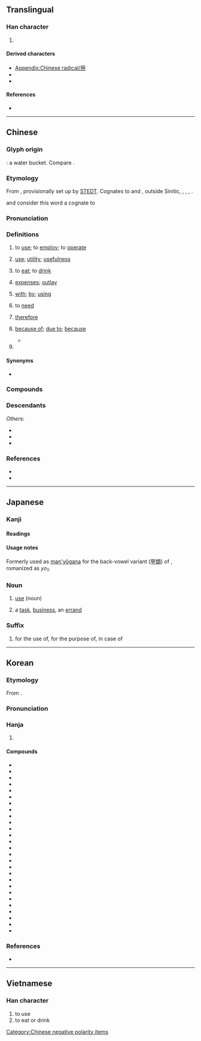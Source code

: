 {{also|甩}}
{{character info}}
{{character info|⽤}}
==Translingual==
{{stroke order|type=animate}}

===Han character===
{{Han char|rn=101|rad=用|as=00|sn=5|four=77220|canj=BQ|ids=⿵⺆𰀁,⿻丨月}}

# {{mul-kangxi radical-def}}

====Derived characters====
* [[Appendix:Chinese radical/用]]
* {{l|mul|[[佣]], [[𠖿]], [[𠰩]], [[𡊤]], [[𡛾]], [[𢘭]], [[拥]], [[𣳔]], [[𨒗]], [[𪱽]], [[𭯕]], [[㶲]], [[𤤪]], [[𦙸]], [[砽]], [[𥞖]], [[𥙓]], [[𮈉]], [[𦕘]], [[𧊊]], [[𮘄]], [[𨀍]], [[𬫉]], [[𫙅]], [[𭛇]]}}
* {{l|mul|[[𭛓]], [[𮟳]], [[𤬶]], [[𩿾]], [[𥁎]], [[角]], [[𡿲]], [[苚]], [[𮗠]], [[𥥝]], [[𧙚]], [[𩬮]], [[𢦨]], [[痈]]}}

====References====
* {{Han ref|kx=0755.240|dkj=21703|dj=1166.010|hdz=10097.050|uh=7528|ud=29992|bh=A5CE|bd=42446}}

----

==Chinese==
{{zh-forms|alt=𠛁,𤰃,𠂵,𤰆,𡶤,𠂦}}

===Glyph origin===
{{Han etym}}

{{liushu|p}}: a water bucket. Compare {{zh-l|*桶}}.

===Etymology===
From {{inh|zh|sit-pro|*z(j)um ~ *zuŋ}}, provisionally set up by [https://stedt.berkeley.edu STEDT]. Cognates to {{och-l|傭|tr=loŋ}} and {{och-l|庸|tr=loŋ}}, outside Sinitic, {{cog|bfs|zv³¹||to use}} {{cog|my|သုံ||to use}}, {{cog|ers|zi⁵⁵||to use}}, {{cog|ii|ꌬ||to use}}, {{cog|blk|tr=sūŋ|t=to use}}.

{{zh-ref|Sun (1999)}} and {{zh-ref|Schuessler (2007)}} consider this word a cognate to {{cog|bo|ལོངས||use}}

===Pronunciation===
{{zh-pron
|m=yòng
|ma=y
|m-s=yong4
|dg=йүн3
|c=jung6
|c-t=yuung5
|g=iung5
|h=pfs=yung;gd=yung4/ngiung4
|h_note=Meixian: ngiung4 - in {{zh-l|無用|tr=-}}
|j=yng3
|mb=ē̤ng
|md=ê̤ṳng
|mn=ml,jj,tw:ēng/ml,jj,tw,pn:iōng
|mn_note=Xiamen, Quanzhou, Zhangzhou, Jinjiang, Taiwan: ēng - vernacular; iōng - literary
Penang: iōng - vernacular
|mn-t=êng7
|w=3hhion
|x=iong5/iong1
|x_note=iong5 - vernacular; iong1 - literary
|mc=y
|oc=y
|cat=v,n,prep,pn
}}

===Definitions===
{{zh-hanzi}}

# to [[use]]; to [[employ]]; to [[operate]]
#: {{zh-x|你 會 不 會 用 電腦？|Can you '''use''' a computer?}}
#: {{zh-x|我 用 海綿 來 吸 水。|I '''used''' a sponge to draw the water.}}
# [[use]]; [[utility]]; [[usefulness]]
#: {{zh-x|有用|'''use'''ful}}
#: {{zh-x|沒用|'''use'''less}}
# {{lb|zh|honorific}} to [[eat]]; to [[drink]]
#: {{zh-x|是 喝 茶 的 時間 啦，請 用 一 杯 茶 吧！|It is tea time. Please '''have''' a cup of tea!}}
# [[expenses]]; [[outlay]]
#: {{zh-x|費用|cost, expense}}
#: {{zh-x|用度|expense}}
#: {{zh-x|家用|family '''expenses'''}}
# [[with]]; [[by]]; [[using]]
#: {{zh-x|用 叉子{zi} 吃 東西{xi}|to eat with a fork}}
#: {{zh-x|我 用 筷子 吃飯。|I eat food '''with''' chopsticks.}}
#: {{zh-x|我 用 濕 抹布 擦 桌子。|I wash the table '''with''' a wet cloth.}}
#: {{zh-x|我 老闆 用 姓 稱呼 我。|My boss calls me '''by''' my last name.}}
# {{lb|zh|chiefly used in the negative or interrogative}} to [[need]]
#: {{zh-x|不用 急，慢慢{mān} 來。|'''No need''' to hurry. Please take it easy.}}
# {{lb|zh|literary}} [[therefore]]
# {{lb|zh|obsolete}} [[because of]]; [[due to]]; [[because]]
#* {{zh-x|子曰：「^伯-夷 ^叔-齊，不念舊惡{è}，怨 是-用 希。」|The Master said, "Bo Yi and Shu Qi did not keep the former wickednesses of men in mind, and '''hence''' (i.e. "'''because of''' this") the resentments directed towards them were few."|ref=Analects}}
# {{surname|zh}}

====Synonyms====
* {{sense|to use}}
{{zh-syn-saurus|使用}}
{{zh-dial}}
{{zh-dial|用-2}}

===Compounds===
{{zh-der|作用|應用|用法|沒用|用意|用人|利用|借用|活用|有用|惡用|流用|使用|善用|無用|用語|用心|用力|信用|不用|恩威並用|小材大用|墊用|光敏作用|剝離作用|嚼用|不用愁|公用電話|回春作用|便用|商用|包用|合用|古為今用|大器小用|副作用|不經用|使用借貸|中用錢|信用交易|侵用|徵用|一舉兩用|剛褊自用|代謝作用|刁蹬用強|備用車胎|不用心|侵蝕作用|家用|佷用|執兩用中|同化作用|大材小用|家用電玩|信用額度|分解作用|感情作用|備用|反作用力|供用|候用|工業用水|兌用|卵用雞|反作用|寬打窄用|化學作用|動用|使用率|信用卡|外用|得用|不中用|不用客氣|廣用試紙|官用|任賢用能|不受用|使心用腹|一心二用|使用錢|公用費率|動用家事|乏用|慣用語|慣用|慢用|廢物利用|感情用事|意氣用事|冒用|停用|急用|交互作用|工業用圖|信用狀|心無二用|兩用|享用|合成作用|保用|師心自用|備用品|對品調用|器用|功用|內用|引用|不用說|常用詞|公用程式|免疫作用|別有用心|使用權|崩解作用|何用|占用|不為人用|家用電腦|專用|專款專用|互用|將士用命|回用|實用|家用電器|不用忙|公用限制|不用費事|回饋作用|御用|學非所用|學有所用|學以致用|公用|心理作用|委用|凝結作用|妙用無窮|妙用|中用|固定作用|套用|大用|大為受用|外用藥|呼吸作用|固氮作用|一搭兩用|光化作用|均夷作用|國用|任用|吸附作用|彊本節用|代用品|利息費用|並用|吹蝕作用|工用|各盡其用|受用|取用|共用|僱用|不用著急/不用着急|取精用弘|剝蝕作用|剛戾自用|剛愎自用|兼用|冰河作用|公用徵收|公用事業|光合作用|備而不用|代用|實用主義|亂用|不用看|用心用意|有個屁用|施用|用料|抗頡作用|潛龍勿用|擅用|應用軟體|用來|用匯|用命|省喫儉用|晉用|用功|應用程式|效用|用勁|用品|狠愎自用|派用人員|抵用|排出作用|應用文|用心竭力|用特|活學活用|用盡心機|用武|用其所長|用處|民用機場|用非其人|用計鋪謀|搬運作用|服用|棄瑕錄用|氧化作用|淨化作用|敘用|礦化作用|物盡其用|楚材晉用|硝化作用|拆用|持用|成岩作用|民用|用兵如神|用場|成礦作用|用完|拒用|標籤作用|排水作用|用途|啟用|挪用|濫用|盜用|百無一用|用逸待勞|朋分花用|移情作用|柄用|租用|私用|派上用場|抄用|用舍失宜|應用數學|神機妙用|日用品|用飯|用兵|施謀用計|援用|用戶|求賢用士|濾過作用|用茶|石化作用|採用|氨化作用|用地|無所用心|省用足財|甄用|用水|枉用心機|用度|應用科學|擢用|用詞|留心用意|甭用|用項|用韻|用非所學|用錢如水|用錢|用賢任能|用舍行藏|用管窺天|用盡|用武之地|用是|用手|用情|用志不分|用心良苦|用工夫|用天因地|用夏變夷|用印|用刑|用具|用光|用代楮敬|用事|用世|用不著/用不着|用一當十|移用|用費|營業費用|用行舍藏|用膳|火山作用|洗出作用|毗尼日用|沉積作用|蒸散作用|收用|消化作用|用智鋪謀|混合使用|才大難用|改用|棄瑕取用|淘選作用|永不錄用|浪用|撥用|日用|沿用|相互作用|核子作用|沒中用|濫吃濫用|換位作用|擴散作用|機關用盡|支用|材大難用|械用|投射作用|異化作用|用餐|春化作用|民用品|施謀用智|用盡心思|用之不竭|替代作用|迴饋作用|購用|節用|績用|隨插即用|道謀是用|聽用|軍用機場|頂用|防衛作用|自作自用|須用|竊用|調用|自淨作用|舍短用長|藥用植物|聚礦作用|運用|聘用|通用|老朽無用|連用|風化作用|誤用|需用|耐用|習用|貼補家用|自用車|軍用|量材錄用|適用|鹽析作用|花用|體用|致用|飲用|食用色素|食用根|罕用|經世致用|離峰用電|鈣化作用|錐刀之用|節用愛人|著用/着用|管用|聘用人員|韓信用兵|食用|零用錢|零用金|零用|節用裕民|費用|緊用項|轉化作用|起用|量才錄用|遣辭用句|重用|邊際效用|資用|適材適用|道路用地|顎化作用|虹吸作用|選用|財用|進用|錄用|補償作用|運用自如|試用|蒲鞭不用|襲用|糖解作用|藥用|類推作用|自用|言聽計用|節用厚生|萬用|異用字}}

===Descendants===
{{CJKV||よう|용|dụng}}
''Others'':
* {{desc|ium|longc|bor=1}}
* {{desc|vi|dùng|bor=1}}
* {{desc|za|yungh|bor=1}}

===References===
* {{R:yue:Hanzi}}
* {{R:twedu|A02627}}

{{zh-cat|Beginning}}
[[Category:Chinese negative polarity items]]

----

==Japanese==

===Kanji===
{{ja-kanji|rs=用00|grade=2}}

====Readings====
{{ja-readings
|goon=ゆう
|kanon=よう
|kun=もち-いる<もち-ゐる
}}

====Usage notes====
Formerly used as [[man'yōgana]] for the back-vowel variant ([[甲類]]) of {{m|ja|よ}}, romanized as ''yo<sub>1</sub>''.

===Noun===
{{ja-noun|よう}}

# [[use]] (noun)
#: {{ja-usex|[[事%業]]の'''用'''に[[供]][[する|している]][[資%産]]|じ%ぎょう の '''よう''' に きょう して いる し%さん|assets provided for business '''use'''}}
# a [[task]], [[business]], an [[errand]]
#: {{ja-usex|[[今%晩]]'''用'''が[[ある]][[から]][[出かける]]。|こん%ばん '''よう''' が ある から でかける。|I'll be out this evening because I have an '''[[errand]]'''.}}

===Suffix===
{{ja-pos|suffix|よう}}

# for the use of, for the purpose of, in case of
#: {{ja-usex|[[家%庭]]'''用'''[[石%鹸]]、[[散%歩]]'''用'''の[[ブーツ]]、[[非常]]'''用'''|か%てい'''よう''' せっ%けん、さん%ぽ'''よう''' の ブーツ、ひじょう'''よう'''|soap '''for''' household '''use''', boots '''for [the purpose of]''' walking, '''in case of''' emergency }}

----

==Korean==

===Etymology===
From {{der|ko|ltc|-}} {{ltc-l|用}}. {{hanja-sinjeung|용|yong}}

===Pronunciation===
{{ko-hanja-pron|용|l=y}}

===Hanja===
{{ko-hanja-search}}
{{ko-hanja|쓰다|쓸|용}}

# {{hanja form of|용|[[use]]}}

====Compounds====
{{der-top3|Compounds}}
* {{ko-l|용달|用達}}
* {{ko-l|용도|用途}}
* {{ko-l|용돈|用돈}}
* {{ko-l|용량|用量}}
* {{ko-l|용례|用例}}
* {{ko-l|용무|用務}}
* {{ko-l|용법|用法}}
* {{ko-l|용변|用便}}
* {{ko-l|용병|用兵}}
* {{ko-l|용수|用水}}
* {{ko-l|용어|用語}}
* {{ko-l|용언|用言}}
* {{ko-l|용역|用役}}
* {{ko-l|용의|用意}}
* {{ko-l|용인|用人}}
* {{ko-l|용지|用紙}}
* {{ko-l|도용|盜用}}
* {{ko-l|무용|無用}}
* {{ko-l|사용|使用}}
* {{ko-l|선용|善用}}
* {{ko-l|악용|惡用}}
* {{ko-l|오용|誤用}}
* {{ko-l|유용|有用}}
* {{ko-l|유용|流用}}
* {{ko-l|이용|利用}}
* {{ko-l|차용|借用}}
* {{ko-l|활용|活用}}
{{der-bottom}}

===References===
* {{R:hanjadoc|7609}}

----

==Vietnamese==

===Han character===
{{vi-readings|reading=dụng, dùng, giùm, rùng, dộng, đụng, giùng, rụng, vùng|rs=用00}}

# to use
# to eat or drink

[[Category:CJKV radicals| ]]